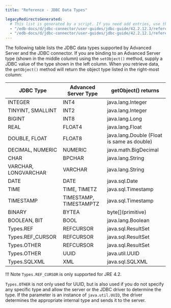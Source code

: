 ```yaml
---
title: "Reference - JDBC Data Types"

legacyRedirectsGenerated:
  # This list is generated by a script. If you need add entries, use the `legacyRedirects` key.
  - "/edb-docs/d/jdbc-connector/user-guides/jdbc-guide/42.2.12.3/reference_jdbc_data_types.html"
  - "/edb-docs/d/jdbc-connector/user-guides/jdbc-guide/42.2.12.1/reference_jdbc_data_types.html"
---
```


<div id="reference_jdbc_data_types" class="registered_link"></div>

The following table lists the JDBC data types supported by Advanced Server and the JDBC connector. If you are binding to an Advanced Server type (shown in the middle column) using the `setObject()` method, supply a JDBC value of the type shown in the left column. When you retrieve data, the `getObject()` method will return the object type listed in the right-most column:

| JDBC Type            | Advanced Server Type   | getObject() returns                        |
| -------------------- | ---------------------- | ------------------------------------------ |
| INTEGER              | INT4                   | java.lang.Integer                          |
| TINYINT, SMALLINT    | INT2                   | java.lang.Integer                          |
| BIGINT               | INT8                   | java.lang.Long                             |
| REAL                 | FLOAT4                 | java.lang.Float                            |
| DOUBLE, FLOAT        | FLOAT8                 | java.lang.Double (Float is same as double) |
| DECIMAL, NUMERIC     | NUMERIC                | java.math.BigDecimal                       |
| CHAR                 | BPCHAR                 | java.lang.String                           |
| VARCHAR, LONGVARCHAR | VARCHAR                | java.lang.String                           |
| DATE                 | DATE                   | java.sql.Date                              |
| TIME                 | TIME, TIMETZ           | java.sql.Timestamp                         |
| TIMESTAMP            | TIMESTAMP, TIMESTAMPTZ | java.sql.Timestamp                         |
| BINARY               | BYTEA                  | byte\[](primitive)                         |
| BOOLEAN, BIT         | BOOL                   | java.lang.Boolean                          |
| Types.REF            | REFCURSOR              | java.sql.ResultSet                         |
| Types.REF_CURSOR     | REFCURSOR              | java.sql.ResultSet                         |
| Types.OTHER          | REFCURSOR              | java.sql.ResultSet                         |
| Types.OTHER          | UUID                   | java.util.UUID                             |
| Types.SQLXML         | XML                    | java.sql.SQLXML                            |

!!! Note
    `Types.REF_CURSOR` is only supported for JRE 4.2.

`Types.OTHER` is not only used for UUID, but is also used if you do not specify any specific type and allow the server or the JDBC driver to determine the type. If the parameter is an instance of `java.util.UUID`, the driver determines the appropriate internal type and sends it to the server.
